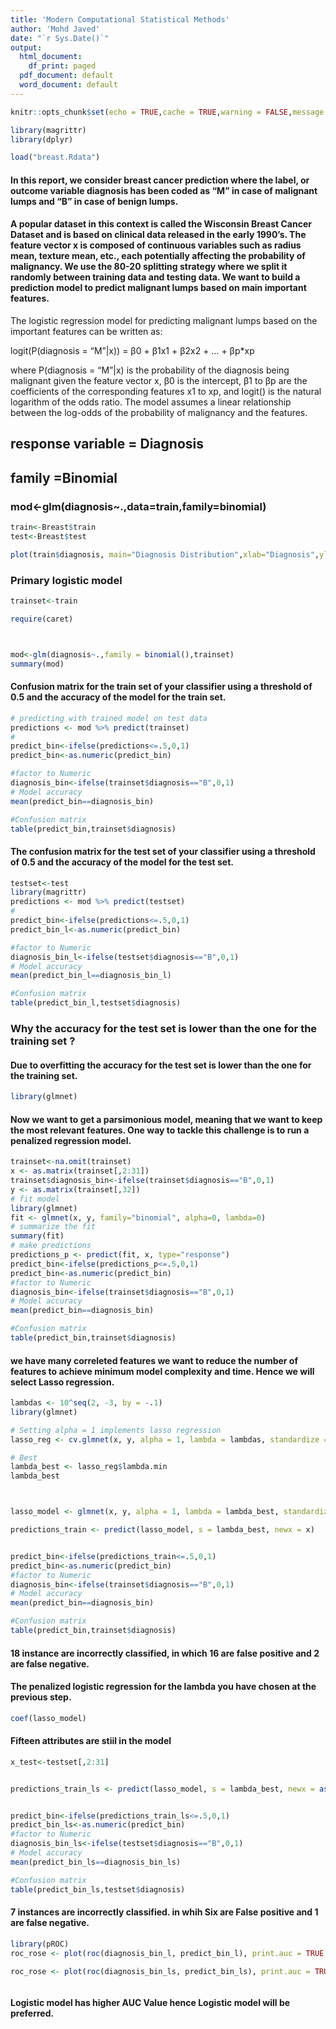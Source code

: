 ```yaml
---
title: 'Modern Computational Statistical Methods'
author: 'Mohd Javed'
date: "`r Sys.Date()`"
output:
  html_document:
    df_print: paged
  pdf_document: default
  word_document: default
---
```




```r
knitr::opts_chunk$set(echo = TRUE,cache = TRUE,warning = FALSE,message = FALSE,dpi = 180,fig.width = 8,fig.height = 5)
```





```r

library(magrittr)
library(dplyr)

```


```r
load("breast.Rdata")
```


#### In this report, we consider breast cancer prediction where the label, or outcome variable diagnosis has been coded as “M” in case of malignant lumps and “B” in case of benign lumps. 
#### A popular dataset in this context is called the Wisconsin Breast Cancer Dataset and is based on clinical data released in the early 1990’s. The feature vector x is composed of continuous variables such as radius mean, texture mean, etc., each potentially affecting the probability of malignancy. We use the 80-20 splitting strategy where we split it randomly between training data and testing data. We want to build a prediction model to predict malignant lumps based on main important features.


The logistic regression model for predicting malignant lumps based on the important features can be written as:

logit(P(diagnosis = "M"|x)) = β0 + β1x1 + β2x2 + ... + βp*xp

where P(diagnosis = "M"|x) is the probability of the diagnosis being malignant given the feature vector x, β0 is the intercept, β1 to βp are the coefficients of the corresponding features x1 to xp, and logit() is the natural logarithm of the odds ratio. The model assumes a linear relationship between the log-odds of the probability of malignancy and the features. 



## response variable = Diagnosis
## family =Binomial
### mod<-glm(diagnosis~.,data=train,family=binomial)







```r
train<-Breast$train
test<-Breast$test

plot(train$diagnosis, main="Diagnosis Distribution",xlab="Diagnosis",ylab="Count")


```
### Primary logistic model 
```r
trainset<-train

require(caret)



mod<-glm(diagnosis~.,family = binomial(),trainset)
summary(mod)
```

#### Confusion matrix for the train set of your classifier using a threshold of 0.5 and  the accuracy of the model for the train set.


```r
# predicting with trained model on test data
predictions <- mod %>% predict(trainset)
#
predict_bin<-ifelse(predictions<=.5,0,1)
predict_bin<-as.numeric(predict_bin)

#factor to Numeric
diagnosis_bin<-ifelse(trainset$diagnosis=="B",0,1)
# Model accuracy
mean(predict_bin==diagnosis_bin)

#Confusion matrix
table(predict_bin,trainset$diagnosis)
```
#### The confusion matrix for the test set of your classifier using a threshold of 0.5 and the accuracy of the model for the test set.


```r
testset<-test
library(magrittr)
predictions <- mod %>% predict(testset)
#
predict_bin<-ifelse(predictions<=.5,0,1)
predict_bin_l<-as.numeric(predict_bin)

#factor to Numeric
diagnosis_bin_l<-ifelse(testset$diagnosis=="B",0,1)
# Model accuracy
mean(predict_bin_l==diagnosis_bin_l)

#Confusion matrix
table(predict_bin_l,testset$diagnosis)
```

### Why the accuracy for the test set is lower than the one for the training set ? 

#### Due to overfitting the accuracy for the test set is lower than the one for the training set.

```r

library(glmnet)

```



#### Now we want to get a parsimonious model, meaning that we want to keep the most relevant features. One way to tackle this challenge is to run a penalized regression model.


```r
trainset<-na.omit(trainset)
x <- as.matrix(trainset[,2:31])
trainset$diagnosis_bin<-ifelse(trainset$diagnosis=="B",0,1)
y <- as.matrix(trainset[,32])
# fit model
library(glmnet)
fit <- glmnet(x, y, family="binomial", alpha=0, lambda=0)
# summarize the fit
summary(fit)
# make predictions
predictions_p <- predict(fit, x, type="response")
predict_bin<-ifelse(predictions_p<=.5,0,1)
predict_bin<-as.numeric(predict_bin)
#factor to Numeric
diagnosis_bin<-ifelse(trainset$diagnosis=="B",0,1)
# Model accuracy
mean(predict_bin==diagnosis_bin)

#Confusion matrix
table(predict_bin,trainset$diagnosis)

```



#### we have many correleted features we want to reduce the number of features to achieve minimum model complexity and time. Hence we will select Lasso regression.





```r
lambdas <- 10^seq(2, -3, by = -.1)
library(glmnet)

# Setting alpha = 1 implements lasso regression
lasso_reg <- cv.glmnet(x, y, alpha = 1, lambda = lambdas, standardize = FALSE, nfolds = 5)

# Best 
lambda_best <- lasso_reg$lambda.min 
lambda_best




```


```r
lasso_model <- glmnet(x, y, alpha = 1, lambda = lambda_best, standardize = FALSE)

predictions_train <- predict(lasso_model, s = lambda_best, newx = x)


predict_bin<-ifelse(predictions_train<=.5,0,1)
predict_bin<-as.numeric(predict_bin)
#factor to Numeric
diagnosis_bin<-ifelse(trainset$diagnosis=="B",0,1)
# Model accuracy
mean(predict_bin==diagnosis_bin)

#Confusion matrix
table(predict_bin,trainset$diagnosis)


```


#### 18 instance are incorrectly classified, in which 16 are false positive and 2 are false negative.






#### The penalized logistic regression for the lambda you have chosen at the previous step.

```r
coef(lasso_model)
```



#### Fifteen attributes are stiil in the model








```r
x_test<-testset[,2:31]


predictions_train_ls <- predict(lasso_model, s = lambda_best, newx = as.matrix(x_test))


predict_bin<-ifelse(predictions_train_ls<=.5,0,1)
predict_bin_ls<-as.numeric(predict_bin)
#factor to Numeric
diagnosis_bin_ls<-ifelse(testset$diagnosis=="B",0,1)
# Model accuracy
mean(predict_bin_ls==diagnosis_bin_ls)

#Confusion matrix
table(predict_bin_ls,testset$diagnosis)

```

#### 7 instances are incorrectly classified. in whih Six are False positive and 1 are false negative. 







```r
library(pROC)
roc_rose <- plot(roc(diagnosis_bin_l, predict_bin_l), print.auc = TRUE, col = "blue")

roc_rose <- plot(roc(diagnosis_bin_ls, predict_bin_ls), print.auc = TRUE, col = "green", print.auc.y = .4, add = TRUE)



```


#### Logistic model has higher AUC Value hence Logistic model will be preferred.


